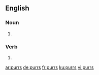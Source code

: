 ==English==

===Noun===
{{head|en|plural}}

# {{plural of|purr|lang=en|nocat=1}}

===Verb===
{{head|en}}

# {{en-third-person singular of|purr}}

[[ar:purrs]]
[[de:purrs]]
[[fr:purrs]]
[[ku:purrs]]
[[vi:purrs]]